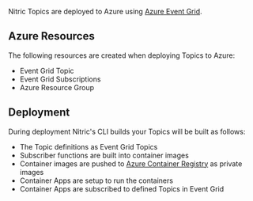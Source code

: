 Nitric Topics are deployed to Azure using [Azure Event Grid](https://azure.microsoft.com/en-us/services/event-grid/).

## Azure Resources

The following resources are created when deploying Topics to Azure:

- Event Grid Topic
- Event Grid Subscriptions
- Azure Resource Group

## Deployment

During deployment Nitric's CLI builds your Topics will be built as follows:

- The Topic definitions as Event Grid Topics
- Subscriber functions are built into container images
- Container images are pushed to [Azure Container Registry](https://azure.microsoft.com/en-us/services/container-registry/) as private images
- Container Apps are setup to run the containers
- Container Apps are subscribed to defined Topics in Event Grid
